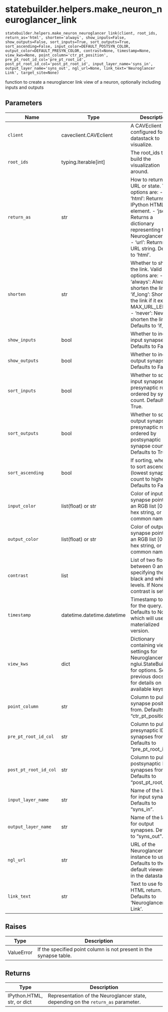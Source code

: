 # statebuilder.helpers.make_neuron_neuroglancer_link { #nglui.statebuilder.helpers.make_neuron_neuroglancer_link }

`statebuilder.helpers.make_neuron_neuroglancer_link(client, root_ids, return_as='html', shorten='always', show_inputs=False, show_outputs=False, sort_inputs=True, sort_outputs=True, sort_ascending=False, input_color=DEFAULT_POSTSYN_COLOR, output_color=DEFAULT_PRESYN_COLOR, contrast=None, timestamp=None, view_kws=None, point_column='ctr_pt_position', pre_pt_root_id_col='pre_pt_root_id', post_pt_root_id_col='post_pt_root_id', input_layer_name='syns_in', output_layer_name='syns_out', ngl_url=None, link_text='Neuroglancer Link', target_site=None)`

function to create a neuroglancer link view of a neuron, optionally including inputs and outputs

## Parameters

| Name                  | Type                       | Description                                                                                                                                                                                                          | Default                 |
|-----------------------|----------------------------|----------------------------------------------------------------------------------------------------------------------------------------------------------------------------------------------------------------------|-------------------------|
| `client`              | caveclient.CAVEclient      | A CAVEclient configured for the datastack to visualize.                                                                                                                                                              | _required_              |
| `root_ids`            | typing.Iterable\[int\]     | The root_ids to build the visualization around.                                                                                                                                                                      | _required_              |
| `return_as`           | str                        | How to return the URL or state. Valid options are: - 'html': Returns an IPython HTML element. - 'json': Returns a dictionary representing the Neuroglancer state. - 'url': Returns a URL string. Defaults to 'html'. | `'html'`                |
| `shorten`             | str                        | Whether to shorten the link. Valid options are: - 'always': Always shorten the link. - 'if_long': Shorten the link if it exceeds MAX_URL_LENGTH. - 'never': Never shorten the link. Defaults to 'if_long'.           | `'always'`              |
| `show_inputs`         | bool                       | Whether to include input synapses. Defaults to False.                                                                                                                                                                | `False`                 |
| `show_outputs`        | bool                       | Whether to include output synapses. Defaults to False.                                                                                                                                                               | `False`                 |
| `sort_inputs`         | bool                       | Whether to sort input synapses by presynaptic root id, ordered by synapse count. Defaults to True.                                                                                                                   | `True`                  |
| `sort_outputs`        | bool                       | Whether to sort output synapses by presynaptic root id, ordered by postsynaptic synapse count. Defaults to True.                                                                                                     | `True`                  |
| `sort_ascending`      | bool                       | If sorting, whether to sort ascending (lowest synapse count to highest). Defaults to False.                                                                                                                          | `False`                 |
| `input_color`         | list(float) or str         | Color of input synapse points as an RGB list [0, 1], hex string, or common name.                                                                                                                                     | `DEFAULT_POSTSYN_COLOR` |
| `output_color`        | list(float) or str         | Color of output synapse points as an RGB list [0, 1], hex string, or common name.                                                                                                                                    | `DEFAULT_PRESYN_COLOR`  |
| `contrast`            | list                       | List of two floats between 0 and 1, specifying the black and white levels. If None, no contrast is set.                                                                                                              | `None`                  |
| `timestamp`           | datetime.datetime.datetime | Timestamp to use for the query. Defaults to None, which will use the materialized version.                                                                                                                           | `None`                  |
| `view_kws`            | dict                       | Dictionary containing viewer settings for Neuroglancer. See nglui.StateBuilder for options. See the previous docstring for details on available keys.                                                                | `None`                  |
| `point_column`        | str                        | Column to pull synapse positions from. Defaults to "ctr_pt_position".                                                                                                                                                | `'ctr_pt_position'`     |
| `pre_pt_root_id_col`  | str                        | Column to pull presynaptic IDs for synapses from. Defaults to "pre_pt_root_id".                                                                                                                                      | `'pre_pt_root_id'`      |
| `post_pt_root_id_col` | str                        | Column to pull postsynaptic IDs for synapses from. Defaults to "post_pt_root_id".                                                                                                                                    | `'post_pt_root_id'`     |
| `input_layer_name`    | str                        | Name of the layer for input synapses. Defaults to "syns_in".                                                                                                                                                         | `'syns_in'`             |
| `output_layer_name`   | str                        | Name of the layer for output synapses. Defaults to "syns_out".                                                                                                                                                       | `'syns_out'`            |
| `ngl_url`             | str                        | URL of the Neuroglancer instance to use. Defaults to the default viewer set in the datastack.                                                                                                                        | `None`                  |
| `link_text`           | str                        | Text to use for the HTML return. Defaults to 'Neuroglancer Link'.                                                                                                                                                    | `'Neuroglancer Link'`   |

## Raises

| Type       | Description                                                        |
|------------|--------------------------------------------------------------------|
| ValueError | If the specified point column is not present in the synapse table. |

## Returns

| Type                       | Description                                                                       |
|----------------------------|-----------------------------------------------------------------------------------|
| IPython.HTML, str, or dict | Representation of the Neuroglancer state, depending on the `return_as` parameter. |